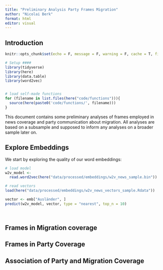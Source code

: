 ```yaml
---
title: "Preliminary Analysis Party Frames Migration"
author: "Nicolai Berk"
format: html
editor: visual
---
```


## Introduction

```r

knitr::opts_chunk$set(echo = F, message = F, warning = F, cache = T, fig.height=6, fig.width=10, fig.align='center', eval = T)

# Setup ####
library(tidyverse)
library(here)
library(data.table)
library(word2vec)


# load self-made functions
for (filename in list.files(here("code/functions"))){
  source(here(paste0('code/functions/', filename)))
}

```

This document contains some preliminary analyses of frames employed in news coverage and party communication about migration. All analyses are based on a subsample and supposed to inform any analyses on a broader sample later on.

## Explore Embeddings

We start by exploring the quality of our word embeddings:

```r

# load model
w2v_model <- 
  read.word2vec(here("data/processed/embeddings/w2v_news_sample.bin"))

# read vectors
load(here("data/processed/embeddings/w2v_news_vectors_sample.Rdata"))

vector <- emb["Ausländer", ]
predict(w2v_model, vector, type = "nearest", top_n = 10)

  

```

## Frames in Migration coverage

## Frames in Party Coverage

## Association of Party and Migration Coverage
